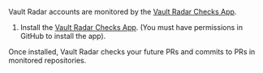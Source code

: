Vault Radar accounts are monitored by the [Vault Radar Checks
App](https://github.com/apps/hashicorp-vault-radar-checks-app).

1. Install the [Vault Radar Checks App](https://github.com/apps/hashicorp-vault-radar-checks-app).
   (You must have permissions in GitHub to install the app).

Once installed, Vault Radar checks your future PRs and commits to PRs in monitored repositories.